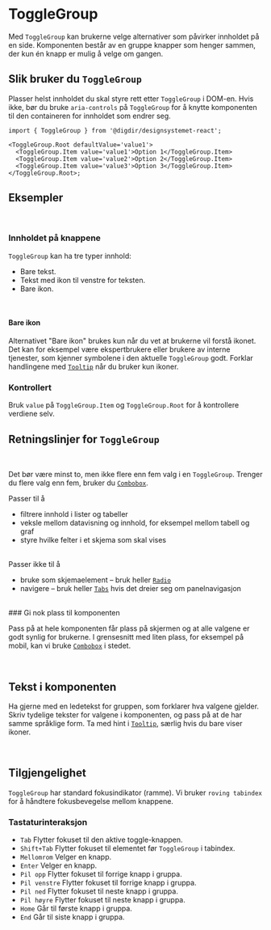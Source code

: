 

<Meta of={ToggleGroupStories} />

# ToggleGroup

Med `ToggleGroup` kan brukerne velge alternativer som påvirker innholdet på en side. Komponenten består av en gruppe knapper som henger sammen, der kun én knapp er mulig å velge om gangen.

<Primary />
<Controls />

## Slik bruker du `ToggleGroup`

Plasser helst innholdet du skal styre rett etter `ToggleGroup` i DOM-en. Hvis ikke, bør du bruke `aria-controls` på `ToggleGroup` for å knytte komponenten til den containeren for innholdet som endrer seg.

```tsx
import { ToggleGroup } from '@digdir/designsystemet-react';

<ToggleGroup.Root defaultValue='value1'>
  <ToggleGroup.Item value='value1'>Option 1</ToggleGroup.Item>
  <ToggleGroup.Item value='value2'>Option 2</ToggleGroup.Item>
  <ToggleGroup.Item value='value3'>Option 3</ToggleGroup.Item>
</ToggleGroup.Root>;
```

## Eksempler

<br />

### Innholdet på knappene
`ToggleGroup` kan ha tre typer innhold:
- Bare tekst.
- Tekst med ikon til venstre for teksten.
- Bare ikon.

<br />

#### Bare ikon
Alternativet "Bare ikon" brukes kun når du vet at brukerne vil forstå ikonet. Det kan for eksempel være ekspertbrukere eller brukere av interne tjenester, som kjenner symbolene i den aktuelle `ToggleGroup` godt. Forklar handlingene med [`Tooltip`](/docs/komponenter-tooltip--docs) når du bruker kun ikoner. 


<Canvas of={ToggleGroupStories.OnlyIcons} />

### Kontrollert
Bruk `value` på `ToggleGroup.Item` og `ToggleGroup.Root` for å kontrollere verdiene selv.

<Canvas of={ToggleGroupStories.Kontrollert} />


## Retningslinjer for `ToggleGroup`

<br />

Det bør være minst to, men ikke flere enn fem valg i en `ToggleGroup`. Trenger du flere valg enn fem, bruker du [`Combobox`](/docs/komponenter-combobox--docs).

Passer til å

- filtrere innhold i lister og tabeller
- veksle mellom datavisning og innhold, for eksempel mellom tabell og graf
- styre hvilke felter i et skjema som skal vises

<br />
Passer ikke til å

- bruke som skjemaelement – bruk heller [`Radio`](/docs/komponenter-radio--docs)
- navigere – bruk heller [`Tabs`](/docs/komponenter-tabs--docs) hvis det dreier seg om panelnavigasjon
<br />
### Gi nok plass til komponenten

Pass på at hele komponenten får plass på skjermen og at alle valgene er godt synlig for brukerne. I grensesnitt med liten plass, for eksempel på mobil, kan vi bruke [`Combobox`](/docs/komponenter-combobox--docs) i stedet.

<br />

## Tekst i komponenten 

Ha gjerne med en ledetekst for gruppen, som forklarer hva valgene gjelder. Skriv tydelige tekster for valgene i komponenten, og pass på at de har samme språklige form. Ta med hint i [`Tooltip`](/docs/komponenter-tooltip--docs), særlig hvis du bare viser ikoner.

<br />

## Tilgjengelighet

`ToggleGroup` har standard fokusindikator (ramme).
Vi bruker `roving tabindex` for å håndtere fokusbevegelse mellom knappene.

### Tastaturinteraksjon 

- `Tab` Flytter fokuset til den aktive toggle-knappen.
- `Shift+Tab` Flytter fokuset til elementet før `ToggleGroup` i tabindex.
- `Mellomrom` Velger en knapp.
- `Enter` Velger en knapp.
- `Pil opp` Flytter fokuset til forrige knapp i gruppa.
- `Pil venstre` Flytter fokuset til forrige knapp i gruppa.
- `Pil ned` Flytter fokuset til neste knapp i gruppa.
- `Pil høyre` Flytter fokuset til neste knapp i gruppa.
- `Home` Går til første knapp i gruppa.
- `End` Går til siste knapp i gruppa.

